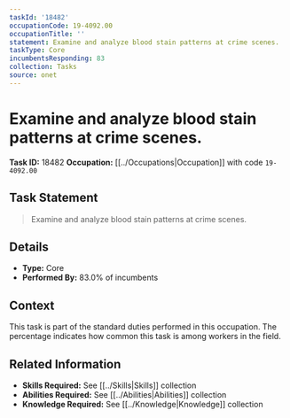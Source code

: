 ```yaml
---
taskId: '18482'
occupationCode: 19-4092.00
occupationTitle: ''
statement: Examine and analyze blood stain patterns at crime scenes.
taskType: Core
incumbentsResponding: 83
collection: Tasks
source: onet
---
```

# Examine and analyze blood stain patterns at crime scenes.

**Task ID:** 18482
**Occupation:** [[../Occupations|Occupation]] with code `19-4092.00`

## Task Statement

> Examine and analyze blood stain patterns at crime scenes.

## Details

- **Type:** Core
- **Performed By:** 83.0% of incumbents

## Context

This task is part of the standard duties performed in this occupation. The percentage indicates how common this task is among workers in the field.

## Related Information

- **Skills Required:** See [[../Skills|Skills]] collection
- **Abilities Required:** See [[../Abilities|Abilities]] collection
- **Knowledge Required:** See [[../Knowledge|Knowledge]] collection
